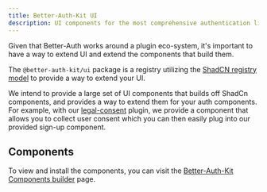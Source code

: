 ```yaml
---
title: Better-Auth-Kit UI
description: UI components for the most comprehensive authentication library for TypeScript.
---
```


Given that Better-Auth works around a plugin eco-system, it's important to have a way to extend UI and extend the components that build them.

The `@better-auth-kit/ui` package is a registry utilizing the [ShadCN registry model](https://ui.shadcn.com/docs/registry) to provide a way to extend your UI.

We intend to provide a large set of UI components that builds off ShadCn components, and provides a way to extend them for your auth components. For example, with our [legal-consent](/plugins/legal-consent) plugin, we provide a component that allows you to collect user consent which you can then easily plug into our provided sign-up component.

## Components

To view and install the components, you can visit the [Better-Auth-Kit Components builder](https://better-auth-kit.com/components) page.

